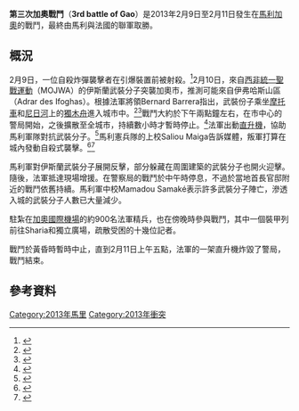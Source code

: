 {{Infobox military conflict
|conflict= 第三次加奧戰鬥
|partof= [[馬里北部衝突|馬里北部衝突]]
|date = 2013年2月9日－2月11日
|place = [[馬利|馬利]][[加奧|加奧]]
|result = 法馬聯軍勝利
|combatants_header=
|combatant1 ={{flag|Mali}}<br>{{flag|France}}  
|combatant2 ={{flagicon image|ShababFlag.svg}} MOJWA
|commander1 ={{Flagicon|Mali}} Mamadou Samaké<br>{{Flagicon|Mali}} El Haji Ag Gamo<br>{{Flagicon|France}} Bernard Barrera
|commander2 ={{Flagicon image|ShababFlag.svg}} Hamada Ould Khaïrou
|strength1 = 1200
|strength2 = 36+
|casualties1 =4人受傷  
|casualties2 =18人陣亡，20人被俘}} 

'''第三次加奧戰鬥'''（'''3rd battle of Gao'''）是2013年2月9日至2月11日發生在[[馬利|馬利]][[加奧|加奧]]的戰鬥，最終由馬利與法國的聯軍取勝。

== 概況 ==
2月9日，一位自殺炸彈襲擊者在引爆裝置前被射殺。<ref>{{cite news |url=http://www.businessghana.com/portal/news/index.php?op=getNews&news_cat_id=&id=178712 |title=Mali army shoots dead would-be suicide bomber |publisher=迦納商業部 |author=迦納新聞局 |date=2013-02-10 |accessdate=2013-04-08 |archive-date=2014-08-19 |archive-url=https://web.archive.org/web/20140819085903/http://www.businessghana.com/portal/news/index.php?op=getNews&news_cat_id=&id=178712 |dead-url=no }}</ref>2月10日，來自[[西非統一聖戰運動|西非統一聖戰運動]]（MOJWA）的伊斯蘭武裝分子突襲加奧市，推測可能來自伊弗哈斯山區（Adrar des Ifoghas）。根據法軍將領Bernard Barrera指出，武裝份子乘坐[[摩托車|摩托車]]和[[尼日河|尼日河]]上的[[獨木舟|獨木舟]]進入城市中。<ref>{{cite news |url=http://www.ndtv.com/article/world/explosion-in-gao-northern-mali-hours-after-gunbattle-329163 |title=Explosion in Gao, northern Mali, hours after gunbattle |author=[[法新社|法新社]] |publisher=NDTV |date=2013-02-11 |accessdate=2013-04-08 |archive-date=2013-07-26 |archive-url=https://web.archive.org/web/20130726000622/http://www.ndtv.com/article/world/explosion-in-gao-northern-mali-hours-after-gunbattle-329163 |dead-url=no }}</ref><ref>{{Cite news |url=http://www.usatoday.com/story/news/world/2013/02/10/islamic-extremists-attack-malian-troops-in-gao/1908393/ |title=Islamic extremists attack Malian troops in Gao |first=Krista |last=Larson |publisher=www.usatoday.com轉載[[美聯社|美聯社]] |date=2013-02-10 |accessdate=2014-08-16 |archive-date=2014-09-29 |archive-url=https://web.archive.org/web/20140929203440/http://www.usatoday.com/story/news/world/2013/02/10/islamic-extremists-attack-malian-troops-in-gao/1908393/ |dead-url=no }}</ref>戰鬥大約於下午兩點鐘左右，在市中心的警局開始，之後擴散至全城市，持續數小時才暫時停止。<ref>{{cite news |url=http://www.radionz.co.nz/news/world/127767/fighting-in-central-gao |title=Heavy fighting has for the first time spread to the centre of Gao, the main city in northern Mali. |publisher=紐西蘭廣播 |date=2013-02-10 |accessdate=2013-04-08 |archive-date=2014-08-19 |archive-url=https://web.archive.org/web/20140819082932/http://www.radionz.co.nz/news/world/127767/fighting-in-central-gao |dead-url=no }}</ref>法軍出動[[直升機|直升機]]，協助馬利軍隊對抗武裝分子。<ref>{{cite news |url=https://www.youtube.com/watch?v=RQDMEI1xACg |title=Mali: Islamists launch surprise attack on Gao |author=''國際商業時報'' |date=2013-02-11 |publisher=[[YouTube|YouTube]] |accessdate=2013-04-08 |archive-date=2013-06-11 |archive-url=https://web.archive.org/web/20130611171109/http://www.youtube.com/watch?v=RQDMEI1xACg |dead-url=no }}</ref>馬利憲兵隊的上校Saliou Maiga告訴媒體，叛軍打算在城內發動自殺式襲擊。<ref>{{cite news |url=http://www.reuters.com/article/2013/02/10/us-mali-rebels-idUSBRE91902V20130210 |title=Gunbattle rocks Gao after rebels surprise French, Malians |publisher=[[路透社|路透社]] |first=David |last=Lewis |date=2013-02-10 |accessdate=2013-04-08 |archive-date=2013-04-17 |archive-url=https://web.archive.org/web/20130417122259/http://www.reuters.com/article/2013/02/10/us-mali-rebels-idUSBRE91902V20130210 |dead-url=no }}</ref><ref>{{cite news |url=https://www.youtube.com/watch?v=AC0xnqkS_d8 |title=Clashes break out in key Mali city |author=[[半島電視台英語頻道|半島電視台英語頻道]] |publisher=[[YouTube|YouTube]] |date=2013-02-10 |accessdate=2013-04-08 |archive-date=2014-02-04 |archive-url=https://web.archive.org/web/20140204094452/http://www.youtube.com/watch?v=AC0xnqkS_d8 |dead-url=no }}</ref>

馬利軍對伊斯蘭武裝分子展開反擊，部分躲藏在周圍建築的武裝分子也開火迎擊。隨後，法軍抵達現場增援。在警察局的戰鬥於中午時停息，不過於當地首長官邸附近的戰鬥依舊持續。馬利軍中校Mamadou Samaké表示許多武裝分子陣亡，滲透入城的武裝分子人數已大量減少。

駐紮在[[加奧國際機場|加奧國際機場]]的約900名法軍精兵，也在傍晚時參與戰鬥，其中一個裝甲列前往Sharia和獨立廣場，疏散受困的十幾位記者。

戰鬥於黃昏時暫時中止，直到2月11日上午五點，法軍的一架直升機炸毀了警局，戰鬥結束。

== 參考資料 ==
{{Reflist}}

[[Category:2013年馬里|Category:2013年馬里]]
[[Category:2013年衝突|Category:2013年衝突]]